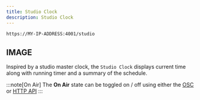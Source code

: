 ```yaml
---
title: Studio Clock
description: Studio Clock
---
```


```bash title="Studio Clock"
https://MY-IP-ADDRESS:4001/studio           
```

## IMAGE

Inspired by a studio master clock, the `Studio Clock` displays current time along with running timer and a summary of the schedule.

:::note[On Air]
The **On Air** state can be toggled on / off using either the [OSC](add-link) or [HTTP API](add-link)
:::

